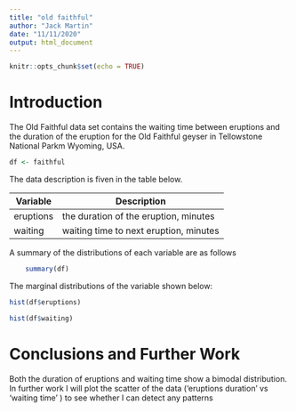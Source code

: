 ```yaml
---
title: "old faithful"
author: "Jack Martin"
date: "11/11/2020"
output: html_document
---
```


```r
knitr::opts_chunk$set(echo = TRUE)
```

# Introduction

The Old Faithful data set contains the waiting time between eruptions and the duration of the eruption for the Old Faithful geyser in Tellowstone National Parkm Wyoming, USA.

```r
df <- faithful 
```


The data description is fiven in the table below. 

|Variable        |Description                            | 
|----------------|---------------------------------------|
|eruptions       |  the duration of the eruption, minutes|
|waiting	       | waiting time to next eruption, minutes|

A summary of the distributions of each variable are as follows

``` r
    summary(df)
```

The marginal distributions of the variable shown below:

``` r
hist(df$eruptions)
```

``` r
hist(df$waiting)
```

# Conclusions and Further Work

Both the duration of eruptions and waiting time show a bimodal distribution. In further work I will plot the scatter of the data (‘eruptions duration’ vs ‘waiting time’ ) to see whether I can detect any patterns
